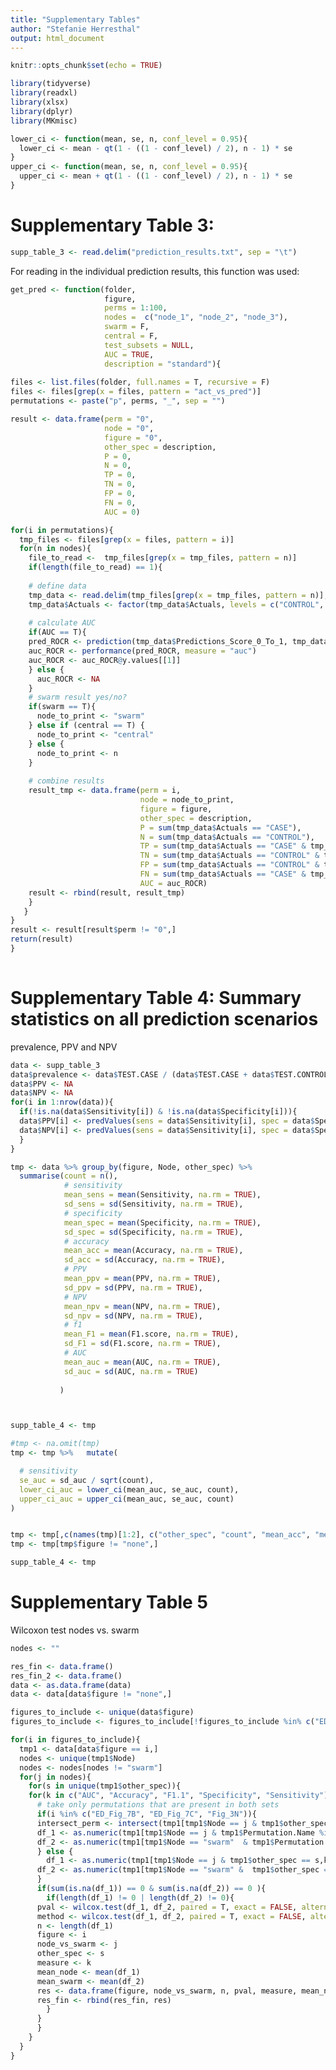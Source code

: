 ---
title: "Supplementary Tables"
author: "Stefanie Herresthal"
output: html_document
---

```{r setup, include=FALSE}
knitr::opts_chunk$set(echo = TRUE)
```

```{r}
library(tidyverse)
library(readxl)
library(xlsx)
library(dplyr)
library(MKmisc)

```
```{r}
lower_ci <- function(mean, se, n, conf_level = 0.95){
  lower_ci <- mean - qt(1 - ((1 - conf_level) / 2), n - 1) * se
}
upper_ci <- function(mean, se, n, conf_level = 0.95){
  upper_ci <- mean + qt(1 - ((1 - conf_level) / 2), n - 1) * se
}

```

# Supplementary Table 3:
```{r}
supp_table_3 <- read.delim("prediction_results.txt", sep = "\t")

```

For reading in the individual prediction results, this function was used: 

```{r}
get_pred <- function(folder, 
                     figure,
                     perms = 1:100,
                     nodes =  c("node_1", "node_2", "node_3"), 
                     swarm = F, 
                     central = F,
                     test_subsets = NULL, 
                     AUC = TRUE, 
                     description = "standard"){
  
files <- list.files(folder, full.names = T, recursive = F)
files <- files[grep(x = files, pattern = "act_vs_pred")]
permutations <- paste("p", perms, "_", sep = "")

result <- data.frame(perm = "0", 
                     node = "0", 
                     figure = "0", 
                     other_spec = description,
                     P = 0, 
                     N = 0, 
                     TP = 0, 
                     TN = 0, 
                     FP = 0, 
                     FN = 0, 
                     AUC = 0) 

for(i in permutations){
  tmp_files <- files[grep(x = files, pattern = i)]
  for(n in nodes){
    file_to_read <-  tmp_files[grep(x = tmp_files, pattern = n)]
    if(length(file_to_read) == 1){
    
    # define data
    tmp_data <- read.delim(tmp_files[grep(x = tmp_files, pattern = n)], sep = ",")
    tmp_data$Actuals <- factor(tmp_data$Actuals, levels = c("CONTROL", "CASE"))
    
    # calculate AUC 
    if(AUC == T){
    pred_ROCR <- prediction(tmp_data$Predictions_Score_0_To_1, tmp_data$Actual, label.ordering = c("CONTROL", "CASE"))
    auc_ROCR <- performance(pred_ROCR, measure = "auc")
    auc_ROCR <- auc_ROCR@y.values[[1]]
    } else {
      auc_ROCR <- NA
    }
    # swarm result yes/no?
    if(swarm == T){
      node_to_print <- "swarm"
    } else if (central == T) {
      node_to_print <- "central"
    } else {
      node_to_print <- n
    }
    
    # combine results
    result_tmp <- data.frame(perm = i, 
                             node = node_to_print, 
                             figure = figure,
                             other_spec = description,
                             P = sum(tmp_data$Actuals == "CASE"), 
                             N = sum(tmp_data$Actuals == "CONTROL"), 
                             TP = sum(tmp_data$Actuals == "CASE" & tmp_data$Predictions == "CASE"), 
                             TN = sum(tmp_data$Actuals == "CONTROL" & tmp_data$Predictions == "CONTROL"), 
                             FP = sum(tmp_data$Actuals == "CONTROL" & tmp_data$Predictions == "CASE"), 
                             FN = sum(tmp_data$Actuals == "CASE" & tmp_data$Predictions == "CONTROL"), 
                             AUC = auc_ROCR)
    result <- rbind(result, result_tmp)
    }
   }
}
result <- result[result$perm != "0",]
return(result)
}
                     
```



# Supplementary Table 4: Summary statistics on all prediction scenarios

prevalence, PPV and NPV
```{r}
data <- supp_table_3
data$prevalence <- data$TEST.CASE / (data$TEST.CASE + data$TEST.CONTROL)
data$PPV <- NA
data$NPV <- NA
for(i in 1:nrow(data)){
  if(!is.na(data$Sensitivity[i]) & !is.na(data$Specificity[i])){
  data$PPV[i] <- predValues(sens = data$Sensitivity[i], spec = data$Specificity[i], prev = data$prevalence[i])[1]
  data$NPV[i] <- predValues(sens = data$Sensitivity[i], spec = data$Specificity[i], prev = data$prevalence[i])[2]
  }
}
```

```{r}
tmp <- data %>% group_by(figure, Node, other_spec) %>% 
  summarise(count = n(), 
            # sensitivity
            mean_sens = mean(Sensitivity, na.rm = TRUE),
            sd_sens = sd(Sensitivity, na.rm = TRUE), 
            # specificity
            mean_spec = mean(Specificity, na.rm = TRUE),
            sd_spec = sd(Specificity, na.rm = TRUE),
            # accuracy
            mean_acc = mean(Accuracy, na.rm = TRUE), 
            sd_acc = sd(Accuracy, na.rm = TRUE), 
            # PPV
            mean_ppv = mean(PPV, na.rm = TRUE), 
            sd_ppv = sd(PPV, na.rm = TRUE), 
            # NPV
            mean_npv = mean(NPV, na.rm = TRUE), 
            sd_npv = sd(NPV, na.rm = TRUE),
            # f1 
            mean_F1 = mean(F1.score, na.rm = TRUE),
            sd_F1 = sd(F1.score, na.rm = TRUE),
            # AUC
            mean_auc = mean(AUC, na.rm = TRUE),
            sd_auc = sd(AUC, na.rm = TRUE)
            
           )



supp_table_4 <- tmp

#tmp <- na.omit(tmp)
tmp <- tmp %>%   mutate(

  # sensitivity
  se_auc = sd_auc / sqrt(count),
  lower_ci_auc = lower_ci(mean_auc, se_auc, count),
  upper_ci_auc = upper_ci(mean_auc, se_auc, count)
)


tmp <- tmp[,c(names(tmp)[1:2], c("other_spec", "count", "mean_acc",	"mean_sens",	"mean_spec",	"mean_ppv","mean_npv", "mean_F1", "mean_auc", "lower_ci_auc", "upper_ci_auc"))]
tmp <- tmp[tmp$figure != "none",]

supp_table_4 <- tmp


```


# Supplementary Table 5 

Wilcoxon test nodes vs. swarm

```{r}
nodes <- ""

res_fin <- data.frame()
res_fin_2 <- data.frame()
data <- as.data.frame(data)
data <- data[data$figure != "none",]

figures_to_include <- unique(data$figure)
figures_to_include <- figures_to_include[!figures_to_include %in% c("ED_Fig_3D", "Fig_4B_central", "Fig_4C_central", "Fig_4D_central", "ED_Fig_4H")]

for(i in figures_to_include){
  tmp1 <- data[data$figure == i,]
  nodes <- unique(tmp1$Node)
  nodes <- nodes[nodes != "swarm"]
  for(j in nodes){
    for(s in unique(tmp1$other_spec)){
    for(k in c("AUC", "Accuracy", "F1.1", "Specificity", "Sensitivity")){
      # take only permutations that are present in both sets
      if(i %in% c("ED_Fig_7B", "ED_Fig_7C", "Fig_3N")){
      intersect_perm <- intersect(tmp1[tmp1$Node == j & tmp1$other_spec == s,"Permutation.Name"],tmp1[tmp1$Node == "swarm" & tmp1$other_spec == s,"Permutation.Name"])
      df_1 <- as.numeric(tmp1[tmp1$Node == j & tmp1$Permutation.Name %in% intersect_perm & tmp1$other_spec == s,k])
      df_2 <- as.numeric(tmp1[tmp1$Node == "swarm"  & tmp1$Permutation.Name %in% intersect_perm & tmp1$other_spec == s, k])
      } else {
        df_1 <- as.numeric(tmp1[tmp1$Node == j & tmp1$other_spec == s,k])
      df_2 <- as.numeric(tmp1[tmp1$Node == "swarm" &  tmp1$other_spec == s, k])
      }
      if(sum(is.na(df_1)) == 0 & sum(is.na(df_2)) == 0 ){
        if(length(df_1) != 0 | length(df_2) != 0){
      pval <- wilcox.test(df_1, df_2, paired = T, exact = FALSE, alternative = "less")$p.value
      method <- wilcox.test(df_1, df_2, paired = T, exact = FALSE, alternative = "less")$method
      n <- length(df_1)
      figure <- i
      node_vs_swarm <- j
      other_spec <- s
      measure <- k
      mean_node <- mean(df_1)
      mean_swarm <- mean(df_2)
      res <- data.frame(figure, node_vs_swarm, n, pval, measure, mean_node, mean_swarm, method, other_spec)
      res_fin <- rbind(res_fin, res)
        }
      }
      }
    }
  }
}

```




